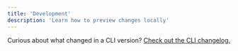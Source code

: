 ```yaml
---
title: 'Development'
description: 'Learn how to preview changes locally'
---
```



Curious about what changed in a CLI version? [Check out the CLI changelog.](/changelog/command-line)
